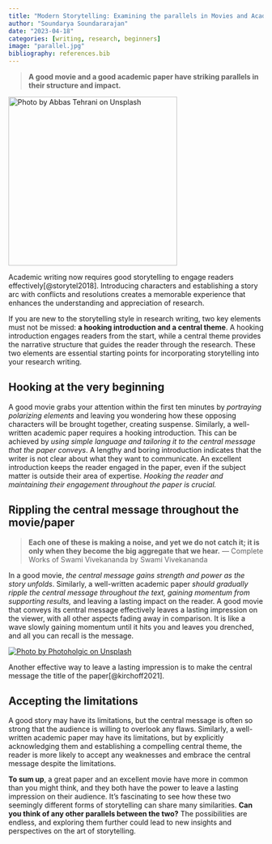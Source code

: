 ```yaml
---
title: "Modern Storytelling: Examining the parallels in Movies and Academic Papers"
author: "Soundarya Soundararajan"
date: "2023-04-18"
categories: [writing, research, beginners]
image: "parallel.jpg"
bibliography: references.bib
---
```


> **A good movie and a good academic paper have striking parallels in their structure and impact.**

[![Photo by Abbas Tehrani on Unsplash](parallel.jpg){fig-align="center" width="333"}](https://unsplash.com/photos/RNl71IBvrDE?utm_source=unsplash&utm_medium=referral&utm_content=creditCopyText)

Academic writing now requires good storytelling to engage readers effectively[@storytel2018]. Introducing characters and establishing a story arc with conflicts and resolutions creates a memorable experience that enhances the understanding and appreciation of research.

If you are new to the storytelling style in research writing, two key elements must not be missed: **a hooking introduction and a central theme**. A hooking introduction engages readers from the start, while a central theme provides the narrative structure that guides the reader through the research. These two elements are essential starting points for incorporating storytelling into your research writing.

## Hooking at the very beginning

A good movie grabs your attention within the first ten minutes by *portraying polarizing elements* and leaving you wondering how these opposing characters will be brought together, creating suspense. Similarly, a well-written academic paper requires a hooking introduction. This can be achieved by *using simple language and tailoring it to the central message that the paper conveys*. A lengthy and boring introduction indicates that the writer is not clear about what they want to communicate. An excellent introduction keeps the reader engaged in the paper, even if the subject matter is outside their area of expertise. *Hooking the reader and maintaining their engagement throughout the paper is crucial.*

## Rippling the central message throughout the movie/paper

> **Each one of these is making a noise, and yet we do not catch it; it is only when they become the big aggregate that we hear.** --- Complete Works of Swami Vivekananda by Swami Vivekananda

In a good movie, *the central message gains strength and power as the story unfolds*. Similarly, a well-written academic paper *should gradually ripple the central message throughout the text, gaining momentum from supporting results,* and leaving a lasting impact on the reader. A good movie that conveys its central message effectively leaves a lasting impression on the viewer, with all other aspects fading away in comparison. It is like a wave slowly gaining momentum until it hits you and leaves you drenched, and all you can recall is the message.



[![Photo by Photoholgic on Unsplash](waves.jpg)](https://unsplash.com/photos/RGvwatYi0-Q?utm_source=unsplash&utm_medium=referral&utm_content=creditCopyText)

Another effective way to leave a lasting impression is to make the central message the title of the paper[@kirchoff2021].

## Accepting the limitations

A good story may have its limitations, but the central message is often so strong that the audience is willing to overlook any flaws. Similarly, a well-written academic paper may have its limitations, but by explicitly acknowledging them and establishing a compelling central theme, the reader is more likely to accept any weaknesses and embrace the central message despite the limitations.

**To sum up**, a great paper and an excellent movie have more in common than you might think, and they both have the power to leave a lasting impression on their audience. It's fascinating to see how these two seemingly different forms of storytelling can share many similarities. **Can you think of any other parallels between the two?** The possibilities are endless, and exploring them further could lead to new insights and perspectives on the art of storytelling.
